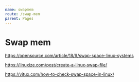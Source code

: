 ```yaml
---
name: swapmem
route: /swap-mem
parent: Pages
---
```


# Swap mem

https://opensource.com/article/18/9/swap-space-linux-systems

https://linuxize.com/post/create-a-linux-swap-file/

https://vitux.com/how-to-check-swap-space-in-linux/